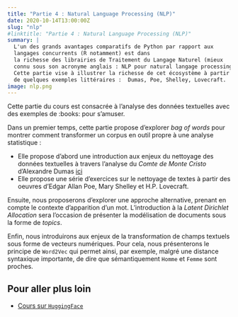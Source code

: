 ```yaml
---
title: "Partie 4 : Natural Language Processing (NLP)"
date: 2020-10-14T13:00:00Z
slug: "nlp"
#linktitle: "Partie 4 : Natural Language Processing (NLP)"
summary: |
  L'un des grands avantages comparatifs de Python par rapport aux
  langages concurrents (R notamment) est dans
  la richesse des librairies de Traitement du Langage Naturel (mieux
  connu sous son acronyme anglais : NLP pour natural langage processing).
  Cette partie vise à illustrer la richesse de cet écosystème à partir
  de quelques exemples littéraires :  Dumas, Poe, Shelley, Lovecraft.
image: nlp.png
---
```


Cette partie du cours est consacrée à l'analyse des données textuelles avec
des exemples de :books: pour s'amuser. 

Dans un premier temps, cette partie propose d'explorer *bag of words* 
pour montrer comment transformer un corpus en outil propre à une 
analyse statistique :

* Elle propose d'abord une introduction aux enjeux du nettoyage des données
textuelles à travers l'analyse du *Comte de Monte Cristo* d'Alexandre Dumas
[ici](#nlpintro)
* Elle propose une série d'exercices sur le nettoyage de textes à partir des
oeuvres d'Edgar Allan Poe, Mary Shelley et H.P. Lovecraft. 

Ensuite, nous proposerons d'explorer une approche alternative, prenant en compte
le contexte d'apparition d'un mot. L'introduction à la
_Latent Dirichlet Allocation_ sera l'occasion de présenter la modélisation
de documents sous la forme de *topics*.

Enfin, nous introduirons aux enjeux de la transformation de champs textuels
sous forme de vecteurs numériques. Pour cela, nous présenterons le principe
de `Word2Vec` qui permet ainsi, par exemple,
malgré une distance syntaxique importante,
de dire que sémantiquement `Homme` et `Femme` sont proches.


## Pour aller plus loin

- [Cours sur `HuggingFace`](https://huggingface.co/course/chapter1/2?fw=pt)